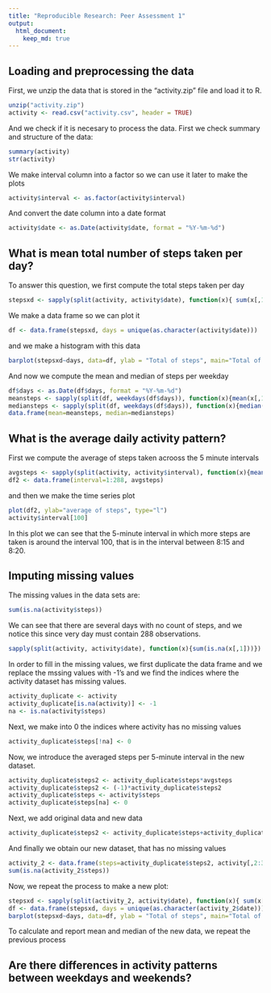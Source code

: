 ```yaml
---
title: "Reproducible Research: Peer Assessment 1"
output: 
  html_document:
    keep_md: true
---
```



## Loading and preprocessing the data
First, we unzip the data that is stored in the "activity.zip" file and load it to R.

```r
unzip("activity.zip")
activity <- read.csv("activity.csv", header = TRUE)
```
And we check if it is necesary to process the data. First we check summary and structure of the data:

```r
summary(activity)
str(activity)
```
We make interval column into a factor so we can use it later to make the plots

```r
activity$interval <- as.factor(activity$interval)
```

And convert the date column into a date format

```r
activity$date <- as.Date(activity$date, format = "%Y-%m-%d")
```
## What is mean total number of steps taken per day?

To answer this question, we first compute the total steps taken per day

```r
stepsxd <- sapply(split(activity, activity$date), function(x){ sum(x[,1], na.rm = TRUE)})
```
We make a data frame so we can plot it

```r
df <- data.frame(stepsxd, days = unique(as.character(activity$date)))
```

and we make a histogram with this data 

```r
barplot(stepsxd~days, data=df, ylab = "Total of steps", main="Total of steps per day")
```

And now we compute the mean and median of steps per weekday

```r
df$days <- as.Date(df$days, format = "%Y-%m-%d")
meansteps <- sapply(split(df, weekdays(df$days)), function(x){mean(x[,1])})
mediansteps <- sapply(split(df, weekdays(df$days)), function(x){median(x[,1])})
data.frame(mean=meansteps, median=mediansteps)
```


## What is the average daily activity pattern?

First we compute the average of steps taken acrooss the 5 minute intervals

```r
avgsteps <- sapply(split(activity, activity$interval), function(x){mean(x[,1], na.rm = TRUE)})
df2 <- data.frame(interval=1:288, avgsteps)
```
and then we make the time series plot

```r
plot(df2, ylab="average of steps", type="l")
activity$interval[100]
```

In this plot we can see that the 5-minute interval in which more steps are taken is around the interval 100, that is in the interval between 8:15 and 8:20.


## Imputing missing values

The missing values in the data sets are:
```r
sum(is.na(activity$steps))
```
We can see that there are several days with no count of steps, and we notice this since very day must contain 288 observations.

```r
sapply(split(activity, activity$date), function(x){sum(is.na(x[,1]))})
```

In order to fill in the missing values, we first duplicate the data frame and we replace the mssing values with -1's and we find the indices where the activity dataset has missing values.

```r
activity_duplicate <- activity
activity_duplicate[is.na(activity)] <- -1
na <- is.na(activity$steps)
```

Next, we make into 0 the indices where activity has no missing values

```r
activity_duplicate$steps[!na] <- 0
```

Now, we introduce the averaged steps per 5-minute interval in the new dataset.

```r
activity_duplicate$steps2 <- activity_duplicate$steps*avgsteps
activity_duplicate$steps2 <- (-1)*activity_duplicate$steps2
activity_duplicate$steps <- activity$steps
activity_duplicate$steps[na] <- 0
```

Next, we add original data and new data

```r
activity_duplicate$steps2 <- activity_duplicate$steps+activity_duplicate$steps2
```

And finally we obtain our new dataset, that has no missing values

```r
activity_2 <- data.frame(steps=activity_duplicate$steps2, activity[,2:3])
sum(is.na(activity_2$steps))
```

Now, we repeat the process to make a new plot:

```r
stepsxd <- sapply(split(activity_2, activity$date), function(x){ sum(x[,1])})
df <- data.frame(stepsxd, days = unique(as.character(activity_2$date)))
barplot(stepsxd~days, data=df, ylab = "Total of steps", main="Total of steps per day")
```

To calculate and report mean and median of the new data, we repeat the previous process


## Are there differences in activity patterns between weekdays and weekends?
